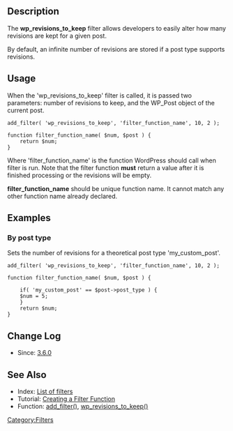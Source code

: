 {{Languages|
{{en|Plugin_API/Filter_Reference/wp_revisions_to_keep}}
{{ja|プラグイン_API/フィルターフック一覧/wp_revisions_to_keep}}
}}

== Description ==
The <b>wp_revisions_to_keep</b> filter allows developers to easily alter how many revisions are kept for a given post.

By default, an infinite number of revisions are stored if a post type supports revisions.

== Usage ==
When the 'wp_revisions_to_keep' filter is called, it is passed two parameters: number of revisions to keep, and the WP_Post object of the current post.

<pre>
add_filter( 'wp_revisions_to_keep', 'filter_function_name', 10, 2 );

function filter_function_name( $num, $post ) {
    return $num;
}
</pre>

Where 'filter_function_name' is the function WordPress should call when filter is run. Note that the filter function <b>must</b> return a value after it is finished processing or the revisions will be empty.

'''filter_function_name''' should be unique function name. It cannot match any other function name already declared.

== Examples ==

=== By post type ===
Sets the number of revisions for a theoretical post type 'my_custom_post'.

<pre>
add_filter( 'wp_revisions_to_keep', 'filter_function_name', 10, 2 );

function filter_function_name( $num, $post ) {
    
    if( 'my_custom_post' == $post->post_type ) {
	$num = 5;
    }
    return $num;
}
</pre>

== Change Log ==
* Since: [[Version_3.6|3.6.0]]

==See Also==
* Index: [[Plugin_API/Filter_Reference|List of filters]]
* Tutorial: [[Plugin_API#Create_a_Filter_Function|Creating a Filter Function]]
* Function: [[Function_Reference/add_filter|add_filter()]], [[Function_Reference/wp_revisions_to_keep|wp_revisions_to_keep()]]

[[Category:Filters]]